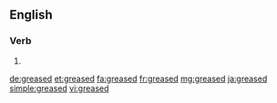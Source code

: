 ==English==

===Verb===
{{head|en}}

# {{en-past of|grease}}

[[de:greased]]
[[et:greased]]
[[fa:greased]]
[[fr:greased]]
[[mg:greased]]
[[ja:greased]]
[[simple:greased]]
[[vi:greased]]